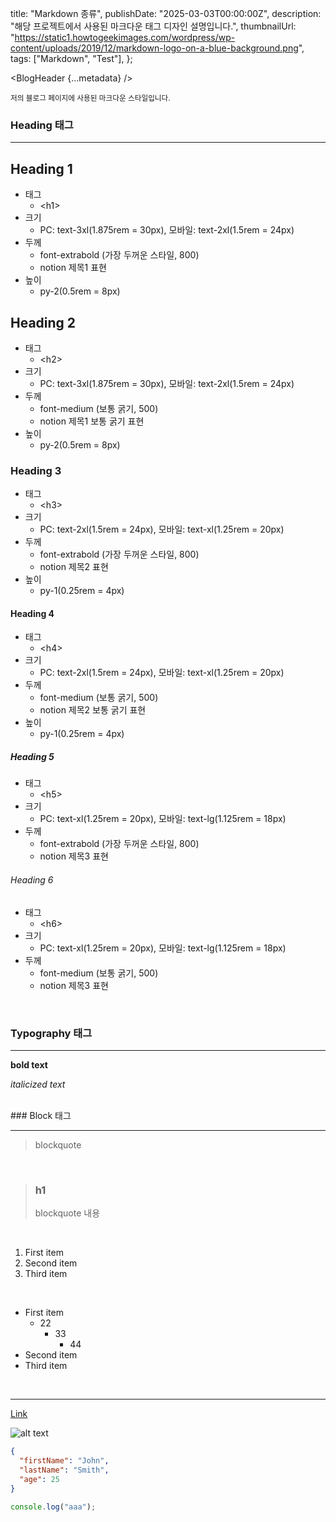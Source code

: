   title: "Markdown 종류",
  publishDate: "2025-03-03T00:00:00Z",
  description: "해당 프로젝트에서 사용된 마크다운 태그 디자인 설명입니다.",
  thumbnailUrl:
    "https://static1.howtogeekimages.com/wordpress/wp-content/uploads/2019/12/markdown-logo-on-a-blue-background.png",
  tags: ["Markdown", "Test"],
};

<BlogHeader {...metadata} />

<article className="blog-content-article">
<small>저의 블로그 페이지에 사용된 마크다운 스타일입니다.</small>

### Heading 태그

---

# Heading 1

- 태그
  - \<h1\>
- 크기
  - PC: text-3xl(1.875rem = 30px), 모바일: text-2xl(1.5rem = 24px)
- 두께
  - font-extrabold (가장 두꺼운 스타일, 800)
  - notion 제목1 표현
- 높이
  - py-2(0.5rem = 8px)

## Heading 2

- 태그
  - \<h2\>
- 크기
  - PC: text-3xl(1.875rem = 30px), 모바일: text-2xl(1.5rem = 24px)
- 두께
  - font-medium (보통 굵기, 500)
  - notion 제목1 보통 굵기 표현
- 높이
  - py-2(0.5rem = 8px)

### Heading 3

- 태그
  - \<h3\>
- 크기
  - PC: text-2xl(1.5rem = 24px), 모바일: text-xl(1.25rem = 20px)
- 두께
  - font-extrabold (가장 두꺼운 스타일, 800)
  - notion 제목2 표현
- 높이
  - py-1(0.25rem = 4px)

#### Heading 4

- 태그
  - \<h4\>
- 크기
  - PC: text-2xl(1.5rem = 24px), 모바일: text-xl(1.25rem = 20px)
- 두께
  - font-medium (보통 굵기, 500)
  - notion 제목2 보통 굵기 표현
- 높이
  - py-1(0.25rem = 4px)

##### Heading 5

- 태그
  - \<h5\>
- 크기
  - PC: text-xl(1.25rem = 20px), 모바일: text-lg(1.125rem = 18px)
- 두께
  - font-extrabold (가장 두꺼운 스타일, 800)
  - notion 제목3 표현

###### Heading 6

- 태그
  - \<h6\>
- 크기
  - PC: text-xl(1.25rem = 20px), 모바일: text-lg(1.125rem = 18px)
- 두께
  - font-medium (보통 굵기, 500)
  - notion 제목3 표현

<br />

### Typography 태그

---

**bold text**

_italicized text_

<br />
### Block 태그

---

> blockquote

<br />

> ### h1
>
> blockquote 내용

<br />

1. First item
2. Second item
3. Third item

<br />

- First item
  - 22
    - 33
      - 44
- Second item
- Third item

<br />

---

[Link](https://www.example.com)

![alt text](https://images.unsplash.com/photo-1660950543634-37b5e4f75c36)

```json
{
  "firstName": "John",
  "lastName": "Smith",
  "age": 25
}
```

```javascript
console.log("aaa");
```

</article>
